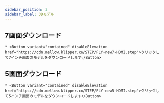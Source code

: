```yaml
---
sidebar_position: 3
sidebar_label: 3Dモデル
---
```


## 7画面ダウンロード

    * <Button variant="contained" disableElevation href="https://cdn.mellow.klipper.cn/STEP/FLY-new7-HDMI.step">クリックして7インチ画面のモデルをダウンロードします</Button>
## 5画面ダウンロード

    * <Button variant="contained" disableElevation href="https://cdn.mellow.klipper.cn/STEP/FLY-new5-HDMI.step">クリックして5インチ画面のモデルをダウンロードします</Button>
